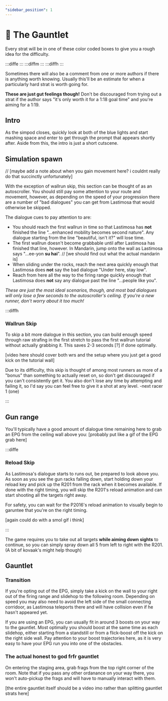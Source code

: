 ```yaml
---
"sidebar_position": 1
---
```



# 🏁 The Gauntlet

Every strat will be in one of these color coded boxes to give you a rough idea for the difficulty.

:::diffe
:::
:::diffm
:::
:::diffh
:::

Sometimes there will also be a comment from one or more authors if there is anything worth knowing. Usually this'll be an estimate for when a particularly hard strat is worth going for.

**These are just gut feelings though!** Don't be discouraged from trying out a strat if the author says "it's only worth it for a 1:18 goal time" and you're aiming for a 1:19.

## Intro

As the simpod closes, quickly look at both of the blue lights and start mashing space and enter to get through the prompt that appears shortly after. Aside from this, the intro is just a short cutscene.


## Simulation spawn

// [maybe add a note about when you gain movement here? i couldnt really do that succinctly unfortunately]

With the exception of wallrun skip, this section can be thought of as an autoscroller. You should still pay some attention to your route and movement, however, as depending on the speed of your progression there are a number of "bad dialogues" you can get from Lastimosa that would otherwise be skipped.

The dialogue cues to pay attention to are:
- You should reach the first wallrun in time so that Lastimosa has **not** finished the line "...enhanced mobility becomes second nature". Any dialogue starting from the line "beautiful, isn't it?" will lose time.
- The first wallrun doesn't become grabbable until after Lastimosa has finished that line, however. In Mandarin, jump onto the wall as Lastimosa says "...ee-yon **su hai**". // [we should find out what the actual mandarin is]
- When sliding under the rocks, reach the next area quickly enough that Lastimosa does **not** say the bad dialogue "Under here, stay low".
- Reach from here all the way to the firing range quickly enough that Lastimosa does **not** say any dialogue past the line "...people like you".

*These are just the most ideal scenarios, though, and most bad dialogues will only lose a few seconds to the autoscroller's ceiling. If you're a new runner, don't worry about it too much!*


:::diffh
### Wallrun Skip 

To skip a bit more dialogue in this section, you can build enough speed through raw strafing in the first stretch to pass the first wallrun tutorial without actually grabbing it. This saves 2-3 seconds [?] if done optimally.

[video here should cover both wrs and the setup where you just get a good kick on the tutorial wall]



Due to its difficulty, this skip is thought of among most runners as more of a "bonus" than something to actually reset on, so don't get discouraged if you can't consistently get it. You also don't lose any time by attempting and failing it, so I'd say you can feel free to give it a shot at any level.    -next racer 1 (one)

:::

## Gun range

You'll typically have a good amount of dialogue time remaining here to grab an EPG from the ceiling wall above you: [probably put like a gif of the EPG grab here]

:::diffe

### Reload Skip
As Lastimosa's dialogue starts to runs out, be prepared to look above you. As soon as you see the gun racks falling down, start holding down your reload key and pick up the R201 from the rack when it becomes available. 
If done with the right timing, you will skip the R201's reload animation and can start shooting all the targets right away.

For safety, you can wait for the P2016's reload animation to visually begin to garuntee that you're on the right timing. 

[again could do with a smol gif i think]

:::

The game requires you to take out all targets **while aiming down sights** to continue, so you can simply spray down all 5 from left to right with the R201. (A bit of kovaak's might help though)

## Gauntlet

### Transition

If you're opting out of the EPG, simply take a kick on the wall to your right out of the firing range and slidehop to the following room. Depending on speed you may also need to avoid the left side of the small connecting corridoor, as Lastimosa teleports there and will have collision even if he hasn't appeared yet.

If you are using an EPG, you can usually fit in around 3 boosts on your way to the gauntlet. Most optimally you should boost at the same time as each slidehop, either starting from a standstill or from a flick-boost off the kick on the right side wall. Pay attention to your boost trajectories here, as it is very easy to have your EPG run you into one of the obstacles.


### The actual honest to god frfr gauntlet

On entering the staging area, grab frags from the top right corner of the room. Note that if you pass any other ordanance on your way there, you won't auto-pickup the frags and will have to manually interact with them.

[the entire gauntlet itself should be a video imo rather than splitting gauntlet strats here]
